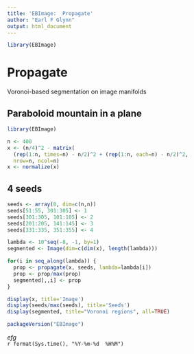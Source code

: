 ```yaml
---
title: 'EBImage:  Propagate'
author: "Earl F Glynn"
output: html_document
---
```


```r
library(EBImage)
```
# Propagate

Voronoi-based segmentation on image manifolds

## Paraboloid mountain in a plane
```r
library(EBImage)

n <- 400
x <- (n/4)^2 - matrix(
  (rep(1:n, times=n) - n/2)^2 + (rep(1:n, each=n) - n/2)^2,
  nrow=n, ncol=n)
x <- normalize(x)
```

## 4 seeds
```r
seeds <- array(0, dim=c(n,n))
seeds[51:55, 301:305] <- 1
seeds[301:305, 101:105] <- 2
seeds[201:205, 141:145] <- 3
seeds[331:335, 351:355] <- 4

lambda <- 10^seq(-8, -1, by=1)
segmented <- Image(dim=c(dim(x), length(lambda)))

for(i in seq_along(lambda)) {
  prop <- propagate(x, seeds, lambda=lambda[i])
  prop <- prop/max(prop)
  segmented[,,i] <- prop
}

display(x, title='Image')
display(seeds/max(seeds), title='Seeds')
display(segmented, title="Voronoi regions", all=TRUE)
```
                                                              

```r
packageVersion("EBImage")
```

*efg*  
`r format(Sys.time(), "%Y-%m-%d  %H%M")`  